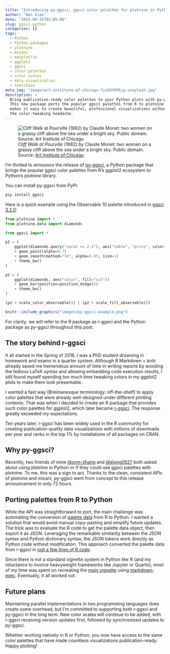 ```yaml
---
title: "Introducing py-ggsci: ggsci color palettes for plotnine in Python"
author: "Nan Xiao"
date: "2025-09-15T02:05:00"
slug: ggsci-python
categories: []
tags:
  - Python
  - Python packages
  - plotnine
  - mizani
  - matplotlib
  - ggplot2
  - ggsci
  - color palettes
  - color scales
  - data visualization
  - toolchain
meta_img: "image/art-institute-of-chicago-fja2UYOT6jg-unsplash.jpg"
description: >
  Bring publication-ready color palettes to your Python plots with py-ggsci.
  This new package ports the popular ggsci palettes from R to plotnine and
  makes it easy to create beautiful, professional visualizations without
  the color-tweaking headache.
---
```


![_Cliff Walk at Pourville_ (1882) by Claude Monet: two women on a grassy
cliff above the sea under a bright sky. Public domain. Source:
[Art Institute of Chicago](https://unsplash.com/photos/fja2UYOT6jg).
](/image/art-institute-of-chicago-fja2UYOT6jg-unsplash.jpg)

I'm thrilled to announce the release of [py-ggsci](https://nanx.me/py-ggsci/),
a Python package that brings the popular ggsci color palettes
from R's ggplot2 ecosystem to Python's plotnine library.

You can install py-ggsci from PyPI:

```bash
pip install ggsci
```

Here is a quick example using the Observable 10 palette introduced
in [ggsci 3.2.0](https://nanx.me/blog/post/ggsci-3-2-0/):

```python
from plotnine import *
from plotnine.data import diamonds

from ggsci import *

p1 = (
    ggplot(diamonds.query("carat >= 2.2"), aes("table", "price", color="cut"))
    + geom_point(alpha=0.7)
    + geom_smooth(method="lm", alpha=0.05, size=1)
    + theme_bw()
)

p2 = (
    ggplot(diamonds, aes("color", fill="cut"))
    + geom_bar(position=position_dodge())
    + theme_bw()
)

(p1 + scale_color_observable()) | (p2 + scale_fill_observable())
```

```r
knitr::include_graphics("images/py-ggsci-example.png")
```

For clarity, we will refer to the R package as r-ggsci and the Python package
as py-ggsci throughout this post.

## The story behind r-ggsci

It all started in the Spring of 2016. I was a PhD student drowning in
homework and exams in a quarter system. Although R Markdown + knitr
already saved me tremendous amount of time in writing reports by avoiding
the tedious LaTeX syntax and allowing embedding code execution results,
I still found myself spending too much time tweaking colors in my ggplot2
plots to make them look presentable.

I wanted a fast way (Breimanesque terminology: off-the-shelf) to apply
color palettes that were already well-designed under different plotting contexts.
That was when I decided to create an R package that provides such color palettes
for ggplot2, which later became [r-ggsci](https://nanx.me/ggsci/).
The response greatly exceeded my expectations.

Ten years later, r-ggsci has been widely used in the R community for
creating publication-quality data visualizations with millions of downloads
per year and ranks in the top 1% by installations of all packages on CRAN.

## Why py-ggsci?

Recently, two friends of mine [@svm-zhang](https://github.com/svm-zhang) and
[@elong0527](https://github.com/elong0527) both asked about using plotnine
in Python or if they could use ggsci palettes with plotnine.
To me, this was a sign to act. Thanks to the clean, consistent APIs of
plotnine and mizani, py-ggsci went from concept to this release announcement
in only 72 hours.

## Porting palettes from R to Python

While the API was straightforward to port, the main challenge was automating
the conversion of
[palette data](https://github.com/nanxstats/ggsci/blob/master/R/palettes.R)
from R to Python. I wanted a solution that would avoid manual copy-pasting
and simplify future updates.
The trick was to evaluate the R code to get the palette data object,
then export it as JSON. Leveraging the remarkable similarity between
the JSON syntax and Python dictionary syntax, the JSON tokens work directly as
Python code without modification.
This approach converted the palette data from r-ggsci in [just a few lines of R code
](https://github.com/nanxstats/py-ggsci/blob/main/scripts/update_palettes_data.R).

Since there is not a standard vignette system in Python like R (and my
reluctance to involve heavyweight frameworks like Jupyter or Quarto), most of my time was
spent on recreating the [main vignette](https://nanx.me/py-ggsci/articles/get-started/)
using [markdown-exec](https://github.com/nanxstats/py-ggsci/pull/11).
Eventually, it all worked out.

## Future plans

Maintaining parallel implementations in two programming languages does
create some overhead, but I'm committed to supporting both r-ggsci and
py-ggsci in the long term.
New color scales will continue to be added, with r-ggsci receiving version
updates first, followed by synchronized updates to py-ggsci.

Whether working natively in R or Python, you now have access to the same
color palettes that have made countless visualizations publication-ready.
Happy plotting!

